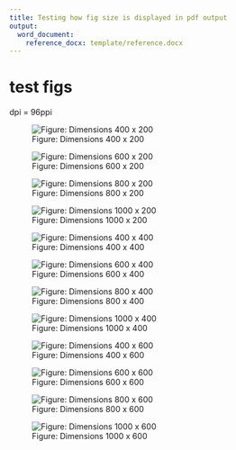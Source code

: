 ```yaml
---
title: Testing how fig size is displayed in pdf output
output: 
  word_document: 
    reference_docx: template/reference.docx
---
```



# test figs

dpi = 96ppi

![Figure: Dimensions 400 x 200](figures/test1.png "Test1") 

![Figure: Dimensions 600 x 200](figures/test5.png "Test5") 

![Figure: Dimensions 800 x 200](figures/test9.png "Test9") 

![Figure: Dimensions 1000 x 200](figures/test13.png "Test13") 

![Figure: Dimensions 400 x 400](figures/test2.png "Test2" ) 

![Figure: Dimensions 600 x 400](figures/test6.png "Test6") 

![Figure: Dimensions 800 x 400](figures/test10.png "Test10") 

![Figure: Dimensions 1000 x 400](figures/test14.png "Test14") 

![Figure: Dimensions 400 x 600](figures/test3.png "Test3") 

![Figure: Dimensions 600 x 600](figures/test7.png "Test7") 

![Figure: Dimensions 800 x 600](figures/test11.png "Test11") 

![Figure: Dimensions 1000 x 600](figures/test15.png "Test15") 